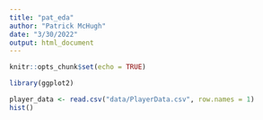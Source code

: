 ```yaml
---
title: "pat_eda"
author: "Patrick McHugh"
date: "3/30/2022"
output: html_document
---
```


```r
knitr::opts_chunk$set(echo = TRUE)

library(ggplot2)
```

```r
player_data <- read.csv("data/PlayerData.csv", row.names = 1)
hist()
```
